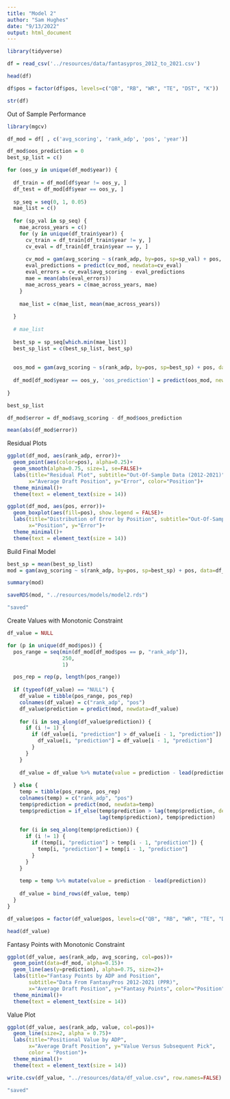```yaml
---
title: "Model 2"
author: "Sam Hughes"
date: "9/13/2022"
output: html_document
---
```


```r
library(tidyverse)

df = read_csv('../resources/data/fantasypros_2012_to_2021.csv')

head(df)
```


```r
df$pos = factor(df$pos, levels=c("QB", "RB", "WR", "TE", "DST", "K"))

str(df)
```

Out of Sample Performance
```r
library(mgcv)

df_mod = df[ , c('avg_scoring', 'rank_adp', 'pos', 'year')]

df_mod$oos_prediction = 0
best_sp_list = c()

for (oos_y in unique(df_mod$year)) {
  
  df_train = df_mod[df$year != oos_y, ]
  df_test = df_mod[df$year == oos_y, ]
  
  sp_seq = seq(0, 1, 0.05)
  mae_list = c()
  
  for (sp_val in sp_seq) {
    mae_across_years = c()
    for (y in unique(df_train$year)) {
      cv_train = df_train[df_train$year != y, ]
      cv_eval = df_train[df_train$year == y, ]
      
      cv_mod = gam(avg_scoring ~ s(rank_adp, by=pos, sp=sp_val) + pos, data=cv_train)
      eval_predictions = predict(cv_mod, newdata=cv_eval)
      eval_errors = cv_eval$avg_scoring - eval_predictions
      mae = mean(abs(eval_errors))
      mae_across_years = c(mae_across_years, mae)
    }
    
    mae_list = c(mae_list, mean(mae_across_years))
    
  }
  
  # mae_list
  
  best_sp = sp_seq[which.min(mae_list)]
  best_sp_list = c(best_sp_list, best_sp)
  
  
  oos_mod = gam(avg_scoring ~ s(rank_adp, by=pos, sp=best_sp) + pos, data=df_train)
  
  df_mod[df_mod$year == oos_y, 'oos_prediction'] = predict(oos_mod, newdata=df_mod[df_mod$year == oos_y, ])
  
}

best_sp_list
```

```r
df_mod$error = df_mod$avg_scoring - df_mod$oos_prediction

mean(abs(df_mod$error))
```

Residual Plots
```r
ggplot(df_mod, aes(rank_adp, error))+ 
  geom_point(aes(color=pos), alpha=0.25)+
  geom_smooth(alpha=0.75, size=1, se=FALSE)+
  labs(title="Residual Plot", subtitle="Out-Of-Sample Data (2012-2021)", 
       x="Average Draft Position", y="Error", color="Position")+
  theme_minimal()+
  theme(text = element_text(size = 14))
```

```r
ggplot(df_mod, aes(pos, error))+ 
  geom_boxplot(aes(fill=pos), show.legend = FALSE)+
  labs(title="Distribution of Error by Position", subtitle="Out-Of-Sample Data (2012-2021)", 
       x="Position", y="Error")+
  theme_minimal()+
  theme(text = element_text(size = 14))
```

Build Final Model
```r
best_sp = mean(best_sp_list)
mod = gam(avg_scoring ~ s(rank_adp, by=pos, sp=best_sp) + pos, data=df_mod)

summary(mod)
```

```r
saveRDS(mod, "../resources/models/model2.rds")

"saved"
```

Create Values with Monotonic Constraint
```r
df_value = NULL

for (p in unique(df_mod$pos)) {
  pos_range = seq(min(df_mod[df_mod$pos == p, "rank_adp"]), 
                  250, 
                  1)

  pos_rep = rep(p, length(pos_range))
  
  if (typeof(df_value) == "NULL") {
    df_value = tibble(pos_range, pos_rep)
    colnames(df_value) = c("rank_adp", "pos")
    df_value$prediction = predict(mod, newdata=df_value)
    
    for (i in seq_along(df_value$prediction)) {
      if (i != 1) {
        if (df_value[i, "prediction"] > df_value[i - 1, "prediction"]) {
          df_value[i, "prediction"] = df_value[i - 1, "prediction"]
        }
      }
    }
    
    df_value = df_value %>% mutate(value = prediction - lead(prediction))
    
  } else {
    temp = tibble(pos_range, pos_rep)
    colnames(temp) = c("rank_adp", "pos")
    temp$prediction = predict(mod, newdata=temp)
    temp$prediction = if_else(temp$prediction > lag(temp$prediction, default=first(temp$prediction)), 
                              lag(temp$prediction), temp$prediction)
    
    for (i in seq_along(temp$prediction)) {
      if (i != 1) {
        if (temp[i, "prediction"] > temp[i - 1, "prediction"]) {
          temp[i, "prediction"] = temp[i - 1, "prediction"]
        }
      }
    }
    
    temp = temp %>% mutate(value = prediction - lead(prediction))
    
    df_value = bind_rows(df_value, temp)
  }
}

df_value$pos = factor(df_value$pos, levels=c("QB", "RB", "WR", "TE", "DST", "K"))

head(df_value)
```

Fantasy Points with Monotonic Constraint
```r
ggplot(df_value, aes(rank_adp, avg_scoring, col=pos))+ 
  geom_point(data=df_mod, alpha=0.15)+
  geom_line(aes(y=prediction), alpha=0.75, size=2)+
  labs(title="Fantasy Points by ADP and Position", 
       subtitle="Data From FantasyPros 2012-2021 (PPR)", 
       x="Average Draft Position", y="Fantasy Points", color="Position")+
  theme_minimal()+
  theme(text = element_text(size = 14))
```


Value Plot
```r
ggplot(df_value, aes(rank_adp, value, col=pos))+ 
  geom_line(size=2, alpha = 0.75)+
  labs(title="Positional Value by ADP", 
       x="Average Draft Position", y="Value Versus Subsequent Pick", 
       color = "Postion")+
  theme_minimal()+
  theme(text = element_text(size = 14))
```


```r
write.csv(df_value, "../resources/data/df_value.csv", row.names=FALSE)

"saved"
```
